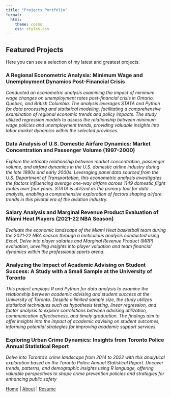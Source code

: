 ```yaml
---
title: "Projects Portfolio"
format: 
  html:
    theme: cosmo
    css: styles.css
---
```


## Featured Projects

Here you can see a selection of my latest and greatest projects.

### A Regional Econometric Analysis:  Minimum Wage and Unemployment Dynamics Post-Financial Crisis
*Conducted an econometric analysis examining the impact of minimum wage changes on unemployment rates post-financial crisis in Ontario, Quebec, and British Columbia. The analysis leverages STATA and Python for data processing and statistical modeling, facilitating a comprehensive examination of regional economic trends and policy impacts. The study utilized regression models to assess the relationship between minimum wage policies and unemployment trends, providing valuable insights into labor market dynamics within the selected provinces.*

### Data Analysis of U.S. Domestic Airfare Dynamics: Market Concentration and Passenger Volume (1997-2000)
*Explore the intricate relationship between market concentration, passenger volume, and airfare dynamics in the U.S. domestic airline industry during the late 1990s and early 2000s. Leveraging panel data sourced from the U.S. Department of Transportation, this econometric analysis investigates the factors influencing average one-way airfare across 1149 domestic flight routes over four years. STATA is utilized as the primary tool for data analysis, enabling a comprehensive exploration of factors shaping airfare trends in this pivotal era of the aviation industry.*

### Salary Analysis and Marginal Revenue Product Evaluation of Miami Heat Players (2021-22 NBA Season)
*Evaluate the economic landscape of the Miami Heat basketball team during the 2021-22 NBA season through a meticulous analysis conducted using Excel. Delve into player salaries and Marginal Revenue Product (MRP) evaluation, unveiling insights into player valuation and team financial dynamics within the professional sports arena.*

### Analyzing the Impact of Academic Advising on Student Success: A Study with a Small Sample at the University of Toronto

*This project employs R and Python for data analysis to examine the relationship between academic advising and student success at the University of Toronto. Despite a limited sample size, the study utilizes statistical techniques such as hypothesis testing, linear regression, and factor analysis to explore correlations between advising utilization, communication effectiveness, and timely graduation. The findings aim to offer insights into the impact of academic advising on student outcomes, informing potential strategies for improving academic support services.*

### Exploring Urban Crime Dynamics: Insights from Toronto Police Annual Statistical Report

*Delve into Toronto's crime landscape from 2014 to 2022 with this analytical exploration based on the Toronto Police Annual Statistical Report. Uncover trends, patterns, and demographic insights using R language, offering valuable perspectives to shape crime prevention policies and strategies for enhancing public safety*






[Home](index.html) | [About](about.html) | [Resume](resume.html)

